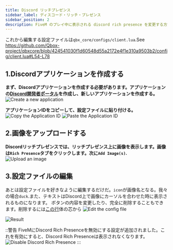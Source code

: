 ```yaml
---
title: Discord リッチプレゼンス
sidebar_label: ディスコード・リッチ・プレゼンス
sidebar_position: 2
description: FiveM のプレイ中に表示される discord rich presence を変更する方法のチュートリアル。
---
```



<Callout type="info">

これから編集する設定ファイルは`qbx_core/configs/client.lua`.See https://github.com/Qbox-project/qbxcore/blob/424541030f1d60548d55a2172e4f1e310a9503b2/config/client.lua#L54-L78

</Callout>

## 1.Discordアプリケーションを作成する

**まず、Discordアプリケーションを作成する必要があります。アプリケーションの[Discord開発者ポータル](https://discord.com/developers/applications)を作成し、新しいアプリケーションを作成する。**
![Create a new application](/img/discord/step_1.png)

**アプリケーションIDをコピーして、設定ファイルに貼り付ける。**
![Copy the Application ID](/img/discord/step_2.png)
![Paste the Application ID](/img/discord/step_3.png)

## 2.画像をアップロードする

**Discordリッチプレゼンスでは、リッチプレゼンス上に画像を表示します。画像は`Rich Presence`タブをクリックします。次に`Add Image(s)`.**
![Upload an image](/img/discord/step_4.png)

## 3.設定ファイルの編集

あとは設定ファイルを好きなように編集するだけだ。`icon`が画像名となる。我々の場合`duck`.また、テキストはDiscord上で画像にカーソルを合わせた時に表示されるものになります。
ボタンの内容を変更したり、完全に削除することもできます。削除するには[この行](https://github.com/Qbox-project/qbx_core/blob/424541030f1d60548d55a2172e4f1e310a9503b2/client/discord.lua#L17-L18)体の芯から
![Edit the config file](/img/discord/step_5.png)

![Result](/img/discord/result.png)

::警告
FiveMにDiscord Rich Presenceを無効にする設定が追加されました。これを有効にすると、Discord Rich Presenceは表示されなくなります。
![Disable Discord Rich Presence](/img/discord/warning.png)
:::
